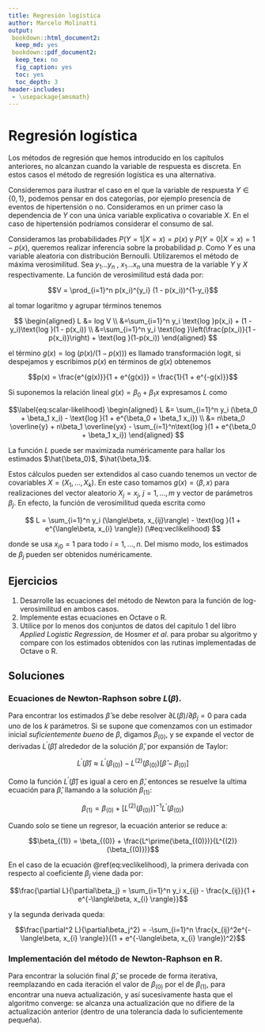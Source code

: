 ```yaml
---
title: Regresión logística
author: Marcelo Molinatti
output:
 bookdown::html_document2:
  keep_md: yes
 bookdown::pdf_document2:
  keep_tex: no
  fig_caption: yes
  toc: yes
  toc_depth: 3
header-includes:
 - \usepackage{amsmath}
---
```


# Regresión logística

Los métodos de regresión que hemos introducido en los capítulos anteriores, no alcanzan cuando la variable de respuesta es discreta. En estos casos el método de regresión logística es una alternativa.

Consideremos para ilustrar el caso en el que la variable de respuesta $Y \in \{0, 1\}$, podemos pensar en dos categorías, por ejemplo presencia de eventos de hipertensión o no. Consideramos en un primer caso la dependencia de $Y$ con una única variable explicativa o covariable $X$. En el caso de hipertensión podríamos considerar el consumo de sal.

Consideramos las probabilidades $P(Y = 1\vert X = x) = p(x)$ y $P(Y = 0\vert X = x) = 1 - p(x)$, queremos realizar inferencia sobre la probabilidad $p$. Como $Y$ es una variable aleatoria con distribución Bernoulli. Utilizaremos el método de máxima verosimilitud. Sea $y_1 \ldots y_n$ , $x_1 \ldots x_n$ una muestra de la variable $Y$ y $X$ respectivamente. La función de verosimilitud está dada por:

$$V = \prod_{i=1}^n p(x_i)^{y_i} (1 - p(x_i))^{1-y_i}$$

al tomar logaritmo y agrupar términos tenemos

$$
\begin{aligned}
  L &= log V \\
    &=\sum_{i=1}^n y_i \text{log }p(x_i) + (1 - y_i)\text{log }(1 - p(x_i)) \\
    &=\sum_{i=1}^n y_i \text{log }\left(\frac{p(x_i)}{1 - p(x_i)}\right) + \text{log }(1-p(x_i))
\end{aligned}
$$

el término $g(x) = \text{log }(p(x)/(1-p(x)))$ es llamado transformación logit, si despejamos y escribimos $p(x)$ en términos de $g(x)$ obtenemos

$$p(x) = \frac{e^{g(x)}}{1 + e^{g(x)}} = \frac{1}{1 + e^{-g(x)}}$$

Si suponemos la relación lineal $g(x) = \beta_0 + \beta_1 x$ expresamos $L$ como 

$$\label{eq:scalar-likelihood}
\begin{aligned}
  L &= \sum_{i=1}^n y_i (\beta_0 + \beta_1 x_i) - \text{log }(1 + e^{\beta_0 + \beta_1 x_i}) \\
    &= n\beta_0 \overline{y} + n\beta_1 \overline{yx} - \sum_{i=1}^n\text{log }(1 + e^{\beta_0 + \beta_1 x_i})
\end{aligned}
$$

La función $L$ puede ser maximizada numéricamente para hallar los estimados $\hat{\beta_0}$, $\hat{\beta_1}$.

Estos cálculos pueden ser extendidos al caso cuando tenemos un vector de covariables $X = (X_1, \ldots, X_k)$. En este caso tomamos $g(x) = \langle \beta, x \rangle$ para realizaciones del vector aleatorio $X_{j} = x_{j}$, $j = 1, \ldots, m$ y vector de parámetros $\beta_j$. En efecto, la función de verosimilitud queda escrita como

$$
L = \sum_{i=1}^n y_i (\langle\beta, x_{ij}\rangle) - \text{log }(1 + e^{\langle\beta, x_{i} \rangle})
(\#eq:veclikelihood)
$$

donde se usa $x_{i0}=1$ para todo $i=1, \ldots, n$. Del mismo modo, los estimados de $\beta_j$ pueden ser obtenidos numéricamente.

## Ejercicios

1. Desarrolle las ecuaciones del método de Newton para la función de log-verosimilitud en ambos casos.
2. Implemente estas ecuaciones en Octave o R. 
3. Utilice por lo menos dos conjuntos de datos del capitulo 1 del libro _Applied Logistic Regression_, de Hosmer _et al_. para probar su algoritmo y compare con los estimados obtenidos con las rutinas implementadas de Octave o R.

## Soluciones

### Ecuaciones de Newton-Raphson sobre $L(\beta)$.

Para encontrar los estimados $\hat{\beta}$ se debe resolver $\partial L(\beta)/\partial\beta_j = 0$ para cada uno de los $k$ parámetros. 
Si se supone que comenzamos con un estimador inicial _suficientemente bueno_ de $\beta$, digamos $\beta_{(0)}$, y se expande el vector de derivadas $L^\prime(\hat{\beta})$ alrededor de la solución $\hat{\beta}$, por expansión de Taylor:

$$L^\prime(\hat{\beta}) \approx L^\prime(\beta_{(0)}) - L^{(2)}(\beta_{(0)})\left[\hat{\beta} - \beta_{(0)}\right]$$

Como la función $L^\prime(\hat{\beta})$ es igual a cero en $\hat{\beta}$, entonces se resuelve la ultima ecuación para $\hat{\beta}$, llamando a la solución $\beta_{(1)}$:

$$\beta_{(1)} = \beta_{(0)} + \left[L^{(2)}(\beta_{(0)})\right]^{-1} L^\prime(\beta_{(0)})$$

Cuando solo se tiene un regresor, la ecuación anterior se reduce a:

$$\beta_{(1)} = \beta_{(0)} + \frac{L^\prime(\beta_{(0)})}{L^{(2)}(\beta_{(0)})}$$

En el caso de la ecuación \@ref(eq:veclikelihood), la primera derivada con respecto al coeficiente $\beta_j$ viene dada por:

$$\frac{\partial L}{\partial\beta_j} = \sum_{i=1}^n y_i x_{ij} - \frac{x_{ij}}{1 + e^{-\langle\beta, x_{i} \rangle}}$$

y la segunda derivada queda:

$$\frac{\partial^2 L}{\partial\beta_j^2} = -\sum_{i=1}^n \frac{x_{ij}^2e^{-\langle\beta, x_{i} \rangle}}{(1 + e^{-\langle\beta, x_{i} \rangle})^2}$$

### Implementación del método de Newton-Raphson en R.

Para encontrar la solución final $\hat{\beta}$, se procede de forma iterativa, reemplazando en cada iteración el valor de $\beta_{(0)}$ por el de $\beta_{(1)}$, para encontrar una nueva actualización, y así sucesivamente hasta que el algoritmo converge: se alcanza una actualización que no difiere de la actualización anterior (dentro de una tolerancia dada lo suficientemente pequeña). 

<!---

```r
library(rlang)

function(formula, data, initial_pars) {
  
  L_prime <- new_function(
    pairlist2(),
    quote(
      a
    ))

  if ()
}
```

--->